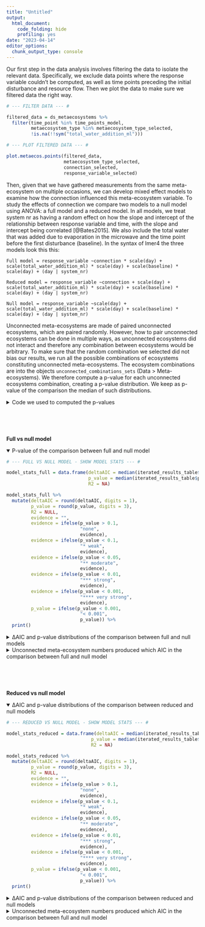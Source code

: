 ```yaml
---
title: "Untitled"
output:
  html_document:
    code_folding: hide
    profiling: yes
date: "2023-04-14"
editor_options: 
  chunk_output_type: console
---
```


Our first step in the data analysis involves filtering the data to isolate the relevant data. Specifically, we exclude data points where the response variable couldn’t be computed, as well as time points preceding the initial disturbance and resource flow. Then we plot the data to make sure we filtered data the right way.

```r

# --- FILTER DATA --- #

filtered_data = ds_metaecosystems %>%
  filter(time_point %in% time_points_model,
         metaecosystem_type %in% metaecosystem_type_selected,
         !is.na(!!sym("total_water_addition_ml")))
```

```r

# --- PLOT FILTERED DATA --- #

plot.metaecos.points(filtered_data,
                     metaecosystem_type_selected,
                     connection_selected,
                     response_variable_selected)
```

Then, given that we have gathered measurements from the same meta-ecosystem on multiple occasions, we can develop mixed effect models to examine how the connection influenced this meta-ecosystem variable. To study the effects of connection we compare two models to a null model using ANOVA: a full model and a reduced model. In all models, we treat system nr as having a random effect on how the slope and intercept of the relationship between response variable and time, with the slope and intercept being correlated [@Bates2015]. We also include the total water that was added due to evaporation in the microwave and the time point before the first disturbance (baseline). In the syntax of lmer4 the three models look this this:

`Full model = response_variable ~connection * scale(day) + scale(total_water_addition_ml) * scale(day) + scale(baseline) * scale(day) + (day | system_nr)`

`Reduced model = response_variable ~connection + scale(day) + scale(total_water_addition_ml) * scale(day) + scale(baseline) * scale(day) + (day | system_nr)`

`Null model = response_variable ~scale(day) + scale(total_water_addition_ml) * scale(day) + scale(baseline) * scale(day) + (day | system_nr)`

Unconnected meta-ecosystems are made of paired unconnected ecosystems, which are paired randomly. However, how to pair unconnected ecosystems can be done in multiple ways, as unconnected ecosystems did not interact and therefore any combination between ecosystems would be arbitrary. To make sure that the random combination we selected did not bias our results, we run all the possible combinations of ecosystems constituting unconnected meta-ecosystems. The ecosystem combinations are into the objects `unconnected_combinations_sets` (Data \> Meta-ecosystems). We therefore compute a p-value for each unconnected ecosystems combination, creating a p-value distribution. We keep as p-value of the comparison the median of such distributions.

<details>

<summary>Code we used to computed the p-values</summary>

 <br>

```r

# --- ADD BASELINES --- #

baselines = ds_metaecosystems %>%
  filter(time_point == time_point_of_baselines) %>%
  select(system_nr,
         all_of(response_variable_selected)) %>%
  rename(baseline = all_of(response_variable_selected))

filtered_data = filtered_data %>%
  left_join(baselines)
```

```r

# --- PREPARE TO COMPARE FULL, REDUCED, AND NULL MODEL WHILE RESHUFFLING ECOSYSTEM COMBINATIONS --- #

unconnected_combinations_sets_filtered =  unconnected_combinations_sets %>%
  filter(disturbance == disturbance_global_selected,
         metaecosystem_type %in% metaecosystem_type_selected)

n_sets = unconnected_combinations_sets_filtered %>%
  pull(set) %>%
  max()

iterated_results_table = data.frame(Response = as.character(NA),
                                    Levels = as.character(NA),
                                    ΔAIC_full = NA,
                                    p_full = NA,
                                    ΔR2_full = NA,
                                    ΔAIC_fix = NA,
                                    p_fix = NA,
                                    ΔR2_fix = NA,
                                    combination_set = NA,
                                    system_nr_unconnected_systems = as.character(NA)) %>%
  slice(-1)
```

```r

# --- COMPARE FULL, REDUCED, AND NULL MODEL WHILE RESHUFFLING ECOSYSTEM COMBINATIONS --- #

full_model_res_vs_fit = NULL
reduced_model_res_vs_fit = NULL
null_model_res_vs_fit = NULL

for (set_i in 1:n_sets) {
  
  # Filter the data to contain all the connected meta-ecosystems and only a subset of unconnected meta-ecosystems
  
  system_nr_unconnected_systems_input = unconnected_combinations_sets_filtered %>%
    filter(metaecosystem_type %in% metaecosystem_type_selected,
           connection == "unconnected",
           set == set_i) %>%
    pull(system_nr)
  
  filtered_data_2 = filtered_data %>%
    filter(connection == "connected" | 
          (connection == "unconnected" &
           system_nr %in% system_nr_unconnected_systems_input))
  
  # Construct models
  
  full_model = try.different.optimizer.full.model()
  reduced_model = try.different.optimizer.reduced.model()
  null_model = try.different.optimizer.null.model()
  
  # If all the optimisers fail, move on to the next iteration

  if (is.null(full_model) || is.null(reduced_model) || is.null(null_model)) {
    
    cat("This model could not be fitted with any optimiser. The unconnected meta-ecosystems in this iteration were:", 
        system_nr_unconnected_systems_input, 
        "\n")
    next
    
  }
  
  if(plot_model_residuals_metaecos == TRUE){
    
    # Plot residuals - full model
    
    print(qqnorm(resid(full_model))); print(qqline(resid(full_model)))
    
    #full_model_res_vs_fit[[set_i]] = create.res.vs.fit.metaecos(filtered_data_2, full_model)
    
    plot = filtered_data_2 %>%
      mutate(predicted = fitted(full_model),
             residuals = resid(full_model)) %>%
      ggplot(aes(x = predicted,
                 y = residuals)) +
      geom_point()
    
    ggsave(here("6_results",
                "residual_plots",
                paste0(disturbance_global_selected,
                       "_disturbance_",
                       gsub(pattern = " ", replacement = "", metaecosystem_type_selected[[1]]),
                       "_",
                       response_variable_selected,
                       "_",
                       set_i,
                       "_full_model.png")), 
           plot = plot, 
           width = 8, 
           height = 6)
  
    # Plot residuals - reduced model
  
    print(qqnorm(resid(reduced_model))); print(qqline(resid(reduced_model)))
    #reduced_model_res_vs_fit[[set_i]] = create.res.vs.fit.metaecos(filtered_data_2, reduced_model)
    plot = filtered_data_2 %>%
      mutate(predicted = fitted(reduced_model),
             residuals = resid(reduced_model)) %>%
      ggplot(aes(x = predicted,
                 y = residuals)) +
      geom_point()
    
    ggsave(here("6_results",
                "residual_plots",
                paste0(disturbance_global_selected,
                       "_disturbance_",
                       gsub(pattern = " ", replacement = "", metaecosystem_type_selected[[1]]),
                       "_",
                       response_variable_selected,
                       "_",
                       set_i,
                       "_reduced_model.png")), 
           plot = plot, 
           width = 8, 
           height = 6)
  
    # Plot residuals - null model
  
    print(qqnorm(resid(null_model))); print(qqline(resid(null_model)))
    #null_model_res_vs_fit[[set_i]] = create.res.vs.fit.metaecos(filtered_data_2, null_model)
    plot = filtered_data_2 %>%
      mutate(predicted = fitted(null_model),
             residuals = resid(null_model)) %>%
      ggplot(aes(x = predicted,
                 y = residuals)) +
      geom_point()
    
    ggsave(here("6_results",
                "residual_plots",
                paste0(disturbance_global_selected,
                       "_disturbance_",
                       gsub(pattern = " ", replacement = "", metaecosystem_type_selected[[1]]),
                       "_",
                       response_variable_selected,
                       "_",
                       set_i,
                       "_null_model.png")), 
           plot = plot, 
           width = 8, 
           height = 6)
  }
  
  # Give model statistics

  model_stats_full = compute.model.stats(full_model,
                                         null_model,
                                         "mixed_model")
  
  model_stats_reduced = compute.model.stats(reduced_model,
                                            null_model,
                                            "mixed_model")
  
  # Save model statistics
  
  iterated_results_table = fill.results.table(iterated_results_table,
                                              response_variable_selected,
                                              metaecosystem_type_selected,
                                              model_stats_full,
                                              model_stats_reduced)
  
  iterated_results_table$set[nrow(iterated_results_table)] = set_i
  
  iterated_results_table$system_nr_unconnected_systems[nrow(iterated_results_table)] = 
  paste(system_nr_unconnected_systems_input, collapse = " ")
  
}
```

</details>

 <br>  <br>  <br>

**Full vs null model**

<details open="open">

<summary>P-value of the comparison between full and null model</summary>

```r

# --- FULL VS NULL MODEL - SHOW MODEL STATS --- #

model_stats_full = data.frame(deltaAIC = median(iterated_results_table$ΔAIC_full),
                              p_value = median(iterated_results_table$p_full),
                              R2 = NA)

model_stats_full %>%
  mutate(deltaAIC = round(deltaAIC, digits = 1),
         p_value = round(p_value, digits = 3),
         R2 = NULL,
         evidence = "",
         evidence = ifelse(p_value > 0.1, 
                           "none",
                           evidence),
         evidence = ifelse(p_value < 0.1, 
                           "* weak",
                           evidence),
         evidence = ifelse(p_value < 0.05, 
                           "** moderate",
                           evidence),
         evidence = ifelse(p_value < 0.01, 
                           "*** strong",
                           evidence),
         evidence = ifelse(p_value < 0.001, 
                           "**** very strong",
                           evidence),
         p_value = ifelse(p_value < 0.001,
                           "< 0.001",
                           p_value)) %>%
  print()
```

</details>

<details>

<summary>ΔAIC and p-value distributions of the comparison between full and null models</summary>

```r

# --- FULL VS NULL MODEL - SHOW ΔAIC & P VALUE DISTRIBUTIONS --- #

hist(iterated_results_table$ΔAIC_full, main = "Distribution of ΔAIC of the full model.") 
hist(iterated_results_table$p_full, main = "Distribution of p-values of the full model.") 
```

</details>

<details>

<summary>Unconnected meta-ecosystem numbers produced which AIC in the comparison between full and null model</summary>

```r

# --- FULL VS NULL MODEL - SHOW WHICH UNCONNECTED META-ECOSYSTEM NUMBER PRODUCD WHICH AIC --- #

iterated_results_table %>% 
  select(system_nr_unconnected_systems,
         ΔAIC_full) %>%
  arrange(ΔAIC_full)
```

</details>

 <br>  <br>  <br>

**Reduced vs null model**

<details open="open">

<summary>ΔAIC and p-value distributions of the comparison between reduced and null models</summary>

```r

# --- REDUCED VS NULL MODEL - SHOW MODEL STATS --- #

model_stats_reduced = data.frame(deltaAIC = median(iterated_results_table$ΔAIC_fix),
                               p_value = median(iterated_results_table$p_fix),
                               R2 = NA)

model_stats_reduced %>%
  mutate(deltaAIC = round(deltaAIC, digits = 1),
         p_value = round(p_value, digits = 3),
         R2 = NULL,
         evidence = "",
         evidence = ifelse(p_value > 0.1, 
                           "none",
                           evidence),
         evidence = ifelse(p_value < 0.1, 
                           "* weak",
                           evidence),
         evidence = ifelse(p_value < 0.05, 
                           "** moderate",
                           evidence),
         evidence = ifelse(p_value < 0.01, 
                           "*** strong",
                           evidence),
         evidence = ifelse(p_value < 0.001, 
                           "**** very strong",
                           evidence),
         p_value = ifelse(p_value < 0.001,
                           "< 0.001",
                           p_value)) %>%
  print()
```

</summary>

<details>

<summary>ΔAIC and p-value distributions of the comparison between reduced and null models</summary>

```r

# --- REDUCED VS NULL MODEL - SHOW ΔAIC & P VALUE --- #

hist(iterated_results_table$ΔAIC_fix, main = "Distribution of ΔAIC of the reduced model.") 
hist(iterated_results_table$p_fix, main = "Distribution of p-values of the reduced model.") 
```

</details>

<details>

<summary>Unconnected meta-ecosystem numbers produced which AIC in the comparison between full and null model</summary>

```r

# --- REDUCED VS NULL MODEL - SHOW WHICH UNCONNECTED META-ECOSYSTEM NUMBER PRODUCD WHICH AIC --- #

iterated_results_table %>% 
  select(system_nr_unconnected_systems,
         ΔAIC_fix) %>%
  arrange(ΔAIC_fix)
```

</details>

